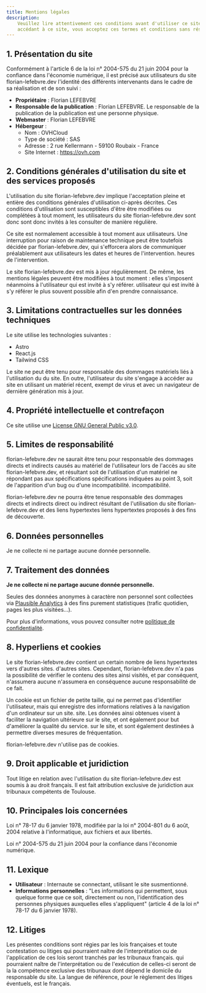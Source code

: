 ```yaml
---
title: Mentions légales
description:
    Veuillez lire attentivement ces conditions avant d'utiliser ce site. En
    accédant à ce site, vous acceptez ces termes et conditions sans réserve.
---
```


## 1. Présentation du site

Conformément à l'article 6 de la loi n° 2004-575 du 21 juin 2004 pour la
confiance dans l'économie numérique, il est précisé aux utilisateurs du site
florian-lefebvre.dev l'identité des différents intervenants dans le cadre de sa
réalisation et de son suivi :

-   **Propriétaire** : Florian LEFEBVRE
-   **Responsable de la publication** : Florian LEFEBVRE. Le responsable de la
    publication de la publication est une personne physique.
-   **Webmaster** : Florian LEFEBVRE
-   **Hébergeur** :
    -   Nom : OVHCloud
    -   Type de société : SAS
    -   Adresse : 2 rue Kellermann - 59100 Roubaix - France
    -   Site Internet : https://ovh.com

## 2. Conditions générales d'utilisation du site et des services proposés

L'utilisation du site florian-lefebvre.dev implique l'acceptation pleine et
entière des conditions générales d'utilisation ci-après décrites. Ces conditions
d'utilisation sont susceptibles d'être être modifiées ou complétées à tout
moment, les utilisateurs du site florian-lefebvre.dev sont donc sont donc
invités à les consulter de manière régulière.

Ce site est normalement accessible à tout moment aux utilisateurs. Une
interruption pour raison de maintenance technique peut être toutefois décidée
par florian-lefebvre.dev, qui s'efforcera alors de communiquer préalablement aux
utilisateurs les dates et heures de l'intervention. heures de l'intervention.

Le site florian-lefebvre.dev est mis à jour régulièrement. De même, les mentions
légales peuvent être modifiées à tout moment : elles s'imposent néanmoins à
l'utilisateur qui est invité à s'y référer. utilisateur qui est invité à s'y
référer le plus souvent possible afin d'en prendre connaissance.

## 3. Limitations contractuelles sur les données techniques

Le site utilise les technologies suivantes :

-   Astro
-   React.js
-   Tailwind CSS

Le site ne peut être tenu pour responsable des dommages matériels liés à
l'utilisation du du site. En outre, l'utilisateur du site s'engage à accéder au
site en utilisant un matériel récent, exempt de virus et avec un navigateur de
dernière génération mis à jour.

## 4. Propriété intellectuelle et contrefaçon

Ce site utilise une
[License GNU General Public v3.0](https://github.com/florian-lefebvre/portfolio/blob/v5/astro/LICENSE).

## 5. Limites de responsabilité

florian-lefebvre.dev ne saurait être tenu pour responsable des dommages directs
et indirects causés au matériel de l'utilisateur lors de l'accès au site
florian-lefebvre.dev, et résultant soit de l'utilisation d'un matériel ne
répondant pas aux spécifications spécifications indiquées au point 3, soit de
l'apparition d'un bug ou d'une incompatibilité. incompatibilité.

florian-lefebvre.dev ne pourra être tenue responsable des dommages directs et
indirects direct ou indirect résultant de l'utilisation du site
florian-lefebvre.dev et des liens hypertextes liens hypertextes proposés à des
fins de découverte.

## 6. Données personnelles

Je ne collecte ni ne partage aucune donnée personnelle.

## 7. Traitement des données

**Je ne collecte ni ne partage aucune donnée personnelle.**

Seules des données anonymes à caractère non personnel sont collectées via
[Plausible Analytics](https://plausible.io) à des fins purement statistiques
(trafic quotidien, pages les plus visitées...).

Pour plus d'informations, vous pouvez consulter notre
[politique de confidentialité](/fr/legal/politique-de-confidentialite).

## 8. Hyperliens et cookies

Le site florian-lefebvre.dev contient un certain nombre de liens hypertextes
vers d'autres sites. d'autres sites. Cependant, florian-lefebvre.dev n'a pas la
possibilité de vérifier le contenu des sites ainsi visités, et par conséquent,
n'assumera aucune n'assumera en conséquence aucune responsabilité de ce fait.

Un cookie est un fichier de petite taille, qui ne permet pas d'identifier
l'utilisateur, mais qui enregistre des informations relatives à la navigation
d'un ordinateur sur un site. site. Les données ainsi obtenues visent à faciliter
la navigation ultérieure sur le site, et ont également pour but d'améliorer la
qualité du service. sur le site, et sont également destinées à permettre
diverses mesures de fréquentation.

florian-lefebvre.dev n'utilise pas de cookies.

## 9. Droit applicable et juridiction

Tout litige en relation avec l'utilisation du site florian-lefebvre.dev est
soumis à au droit français. Il est fait attribution exclusive de juridiction aux
tribunaux compétents de Toulouse.

## 10. Principales lois concernées

Loi n° 78-17 du 6 janvier 1978, modifiée par la loi n° 2004-801 du 6 août, 2004
relative à l'informatique, aux fichiers et aux libertés.

Loi n° 2004-575 du 21 juin 2004 pour la confiance dans l'économie numérique.

## 11. Lexique

-   **Utilisateur** : Internaute se connectant, utilisant le site susmentionné.
-   **Informations personnelles** : "Les informations qui permettent, sous
    quelque forme que ce soit, directement ou non, l'identification des
    personnes physiques auxquelles elles s'appliquent" (article 4 de la loi n°
    78-17 du 6 janvier 1978).

## 12. Litiges

Les présentes conditions sont régies par les lois françaises et toute
contestation ou litiges qui pourraient naître de l'interprétation ou de
l'application de ces lois seront tranchés par les tribunaux français. qui
pourraient naître de l'interprétation ou de l'exécution de celles-ci seront de
la la compétence exclusive des tribunaux dont dépend le domicile du responsable
du site. La langue de référence, pour le règlement des litiges éventuels, est le
français.
